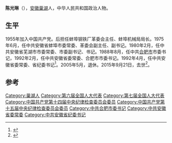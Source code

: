 '''陈光琳'''（{{bd|1934年|10月|2015年|9月21日}}），[[安徽|安徽]][[巢湖|巢湖]]人，中华人民共和国政治人物。

==生平 ==
1955年加入中国共产党。后担任蚌埠钢铁厂革委会主任、蚌埠机械局局长。1975年6月，任中共安徽省蚌埠市委常委、革委会副主任、副书记。1980年2月，任中共安徽省芜湖市市委常委、市委副书记、书记。1988年8月，任中共[[合肥市|合肥市]]市委书记，1992年2月，任中共安徽省委常委、合肥市市委书记。1992年4月，任中共安徽省委常委、省纪委书记<ref>{{cite book|author1=安徽省地方志编纂委员会|title=安徽省志 66 人物志|date=1999年8月|publisher=北京：方志出版社|isbn=7-80122-381-0|pages=677|accessdate=2015-10-12}}</ref>。2005年5月，退休。2015年9月21日，去世<ref>{{cite news|title=陈光琳同志逝世|url=http://cpc.people.com.cn/n/2015/0922/c87393-27618355.html|accessdate=2015-10-12|work=安徽日报|agency=2015年09月22日}}</ref>。

==参考==
{{reflist}}

{{中华人民共和国安徽省正职领导人|nocat}}
{{中华人民共和国合肥市正职领导人}}

[[Category:巢湖人|Category:巢湖人]]
[[Category:第六届全国人大代表|Category:第六届全国人大代表]]
[[Category:第七届全国人大代表|Category:第七届全国人大代表]]
[[Category:中国共产党第十四届中央纪律检查委员会委员|Category:中国共产党第十四届中央纪律检查委员会委员]]
[[Category:中国共产党第十五届中央纪律检查委员会委员|Category:中国共产党第十五届中央纪律检查委员会委员]]
[[Category:中共合肥市委书记|Category:中共合肥市委书记]]
[[Category:中共安徽省委常委|Category:中共安徽省委常委]]
[[Category:中共安徽省纪委书记|Category:中共安徽省纪委书记]]